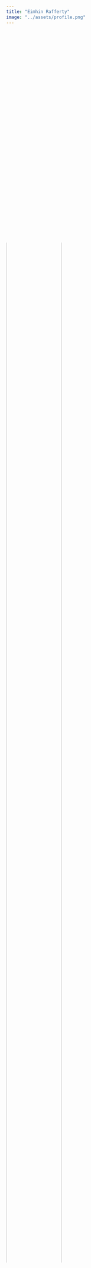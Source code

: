 ```yaml
---
title: "Eimhin Rafferty"
image: "../assets/profile.png"
--- 
```

<div style="width: 150px; clip-path: circle(50%)">
  <img src="assets/profile.png" alt="Circular Image" style="width: 100%; height: auto;">
</div>

👋 Hello

I'm Eimhin Rafferty

I am a Product Manager with 5+ years as a PM, prior to that I have worked for 10+ years as a Building Information Modling expert in the Architectural Design and Construction sectors. I have lead large and successful initiatives and fostered user-centric design. I possess strong user empathy, an eye for good design, and a continuous curiosity to drive product improvements. My Architectural background gives me a meticulous attention to detail and strong problem-solving skills.

## About Me
- 🏃 I love to Cycle & Run ↗️ Follow me on ⏱️ [Strava](https://www.strava.com/athletes/eimhin_rafferty)  
- 🚸 Most of my time is spend being a dad though!
- 🇮🇪 I'm from ireland
- 🇬🇧 I've Lived and worked for many years in the UK
- 🇮🇹 Now I live in Italy with my family
- 🔉 Eimhin is a difficult irish name, it is prounced like 'Kevin' if you ignore the K 

## Contact

you can drop me an email any time, whatsapp, signal or telegram too.
or find me anywhere below:

💻 [Github](https://www.github.com/eimhinr)

📋 [LinkedIn](https://www.linkedin.com/eimhin-rafferty)
